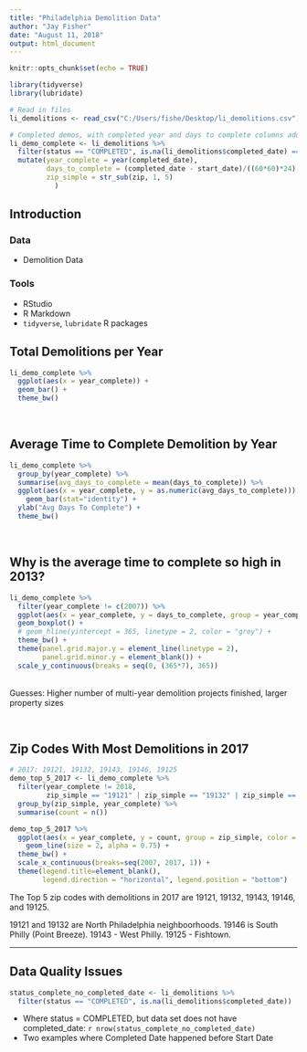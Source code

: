 ```yaml
---
title: "Philadelphia Demolition Data"
author: "Jay Fisher"
date: "August 11, 2018"
output: html_document
---
```


```r
knitr::opts_chunk$set(echo = TRUE)
```


```r
library(tidyverse)
library(lubridate)
```

```r
# Read in files
li_demolitions <- read_csv("C:/Users/fishe/Desktop/li_demolitions.csv")
```

```r
# Completed demos, with completed year and days to complete columns added in
li_demo_complete <- li_demolitions %>%
  filter(status == "COMPLETED", is.na(li_demolitions$completed_date) == F) %>% 
  mutate(year_complete = year(completed_date),
         days_to_complete = (completed_date - start_date)/((60*60)*24),
         zip_simple = str_sub(zip, 1, 5)
           )
```

## Introduction
### Data
- Demolition Data 

### Tools
- RStudio
- R Markdown
- `tidyverse`, `lubridate` R packages

## Total Demolitions per Year
```r
li_demo_complete %>% 
  ggplot(aes(x = year_complete)) +
  geom_bar() +
  theme_bw()
```

<br>

## Average Time to Complete Demolition by Year
```r
li_demo_complete %>%
  group_by(year_complete) %>% 
  summarise(avg_days_to_complete = mean(days_to_complete)) %>% 
  ggplot(aes(x = year_complete, y = as.numeric(avg_days_to_complete))) +
    geom_bar(stat="identity") + 
  ylab("Avg Days To Complete") +
  theme_bw()
```

<br>

## Why is the average time to complete so high in 2013?
```r
li_demo_complete %>% 
  filter(year_complete != c(2007)) %>% 
  ggplot(aes(x = year_complete, y = days_to_complete, group = year_complete)) +
  geom_boxplot() +
  # geom_hline(yintercept = 365, linetype = 2, color = "grey") +
  theme_bw() +
  theme(panel.grid.major.y = element_line(linetype = 2),
        panel.grid.minor.y = element_blank()) +
  scale_y_continuous(breaks = seq(0, (365*7), 365))
```
<br>
Guesses: Higher number of multi-year demolition projects finished, larger property sizes

<br>

## Zip Codes With Most Demolitions in 2017
```r
# 2017: 19121, 19132, 19143, 19146, 19125
demo_top_5_2017 <- li_demo_complete %>% 
  filter(year_complete != 2018, 
         zip_simple == "19121" | zip_simple == "19132" | zip_simple == "19143" | zip_simple == '19146' | zip_simple == '19125') %>% 
  group_by(zip_simple, year_complete) %>% 
  summarise(count = n())

demo_top_5_2017 %>% 
  ggplot(aes(x = year_complete, y = count, group = zip_simple, color = zip_simple)) +
    geom_line(size = 2, alpha = 0.75) +
  theme_bw() +
  scale_x_continuous(breaks=seq(2007, 2017, 1)) +
  theme(legend.title=element_blank(),
        legend.direction = "horizontal", legend.position = "bottom")
```

The Top 5 zip codes with demolitions in 2017 are 19121, 19132, 19143, 19146, and 19125.

19121 and 19132 are North Philadelphia neighboorhoods. 19146 is South Philly (Point Breeze). 19143 - West Philly. 19125 - Fishtown.

<hr>

## Data Quality Issues
```r
status_complete_no_completed_date <- li_demolitions %>%
  filter(status == "COMPLETED", is.na(li_demolitions$completed_date))
```

- Where status = COMPLETED, but data set does not have completed_date: `r nrow(status_complete_no_completed_date)`
- Two examples where Completed Date happened before Start Date


